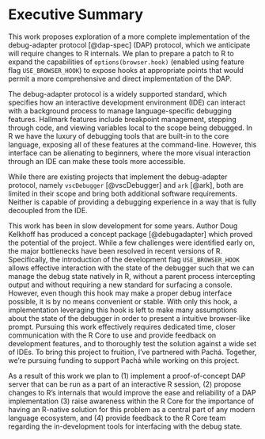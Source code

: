 # Executive Summary

<!--
This section provides a condensed view of the entire proposal, one page long.
It should be a comprehensive high-level overview that captures the essence of the proposal, including its goals, methods, expected outcomes, deliverables, and budget.

TODO: add budget overview
-->

This work proposes exploration of a more complete implementation of the
debug-adapter protocol [@dap-spec] (DAP) protocol, which we anticipate will
require changes to R internals. We plan to prepare a patch to R to expand
the capabilities of `options(browser.hook)` (enabled using feature flag
`USE_BROWSER_HOOK`) to expose hooks at appropriate points that would permit
a more comprehensive and direct implementation of the DAP.

The debug-adapter protocol is a widely supported standard, which specifies how
an interactive development environment (IDE) can interact with a background
process to manage language-specific debugging features. Hallmark features
include breakpoint management, stepping through code, and viewing variables
local to the scope being debugged. In R we have the luxury of debugging tools
that are built-in to the core language, exposing all of these features at the
command-line. However, this interface can be alienating to beginners, where the
more visual interaction through an IDE can make these tools more accessible.

While there are existing projects that implement the debug-adapter protocol,
namely `vscDebugger` [@vscDebugger] and `ark` [@ark], both are limited in their
scope and bring both additional software requirements. Neither is capable of
providing a debugging experience in a way that is fully decoupled from the IDE.

This work has been in slow development for some years. Author Doug Kelkhoff
has produced a concept package [@debugadapter] which proved the potential of 
the project. While a few challenges were identified early on, the major
bottlenecks have been resolved in recent versions of R. Specifically, the
introduction of the development flag `USE_BROWSER_HOOK` allows effective
interaction with the state of the debugger such that we can manage the debug
state natively in R, without a parent process intercepting output and without
requiring a new standard for surfacing a console. However, even though this hook
may make a proper debug interface possible, it is by no means convenient or
stable. With only this hook, a implementation leveraging this hook is left to
make many assumptions about the state of the debugger in order to present
a intuitive browser-like prompt. Pursuing this work effectively requires
dedicated time, closer communication with the R Core to use and provide feedback
on development features, and to thoroughly test the solution against a wide
set of IDEs. To bring this project to fruition, I've partnered with Pachá.
Together, we're pursuing funding to support Pachá while working on this project.

As a result of this work we plan to (1) implement a proof-of-concept DAP
server that can be run as a part of an interactive R session, (2) propose
changes to R's internals that would improve the ease and reliability of a DAP
implementation (3) raise awareness within the R Core for the importance of
having an R-native solution for this problem as a central part of any modern
language ecosystem, and (4) provide feedback to the R Core team regarding the
in-development tools for interfacing with the debug state.
